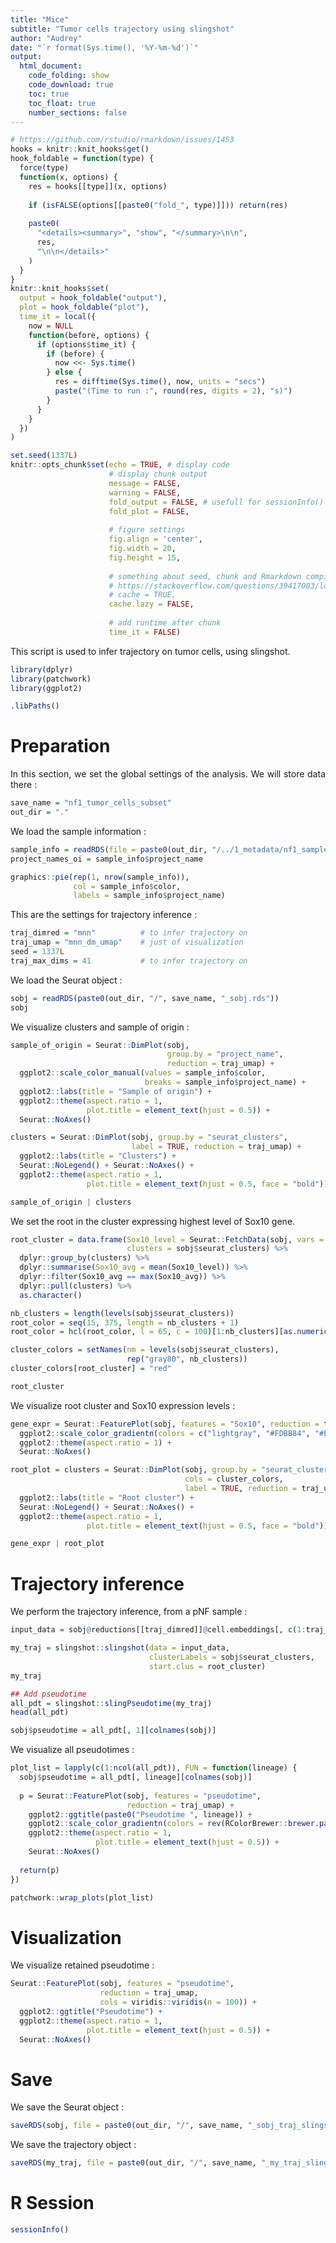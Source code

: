 ```yaml
---
title: "Mice"
subtitle: "Tumor cells trajectory using slingshot"
author: "Audrey"
date: "`r format(Sys.time(), '%Y-%m-%d')`"
output:
  html_document:
    code_folding: show
    code_download: true
    toc: true
    toc_float: true
    number_sections: false
---
```


<style>
body {
text-align: justify}
</style>

<!-- Automatically computes and prints in the output the running time for any code chunk -->
```r
# https://github.com/rstudio/rmarkdown/issues/1453
hooks = knitr::knit_hooks$get()
hook_foldable = function(type) {
  force(type)
  function(x, options) {
    res = hooks[[type]](x, options)
    
    if (isFALSE(options[[paste0("fold_", type)]])) return(res)
    
    paste0(
      "<details><summary>", "show", "</summary>\n\n",
      res,
      "\n\n</details>"
    )
  }
}
knitr::knit_hooks$set(
  output = hook_foldable("output"),
  plot = hook_foldable("plot"),
  time_it = local({
    now = NULL
    function(before, options) {
      if (options$time_it) {
        if (before) {
          now <<- Sys.time()
        } else {
          res = difftime(Sys.time(), now, units = "secs")
          paste("(Time to run :", round(res, digits = 2), "s)")
        }
      }
    }
  })
)
```

<!-- Set default parameters for all chunks -->
```r
set.seed(1337L)
knitr::opts_chunk$set(echo = TRUE, # display code
                      # display chunk output
                      message = FALSE,
                      warning = FALSE,
                      fold_output = FALSE, # usefull for sessionInfo()
                      fold_plot = FALSE,
                      
                      # figure settings
                      fig.align = 'center',
                      fig.width = 20,
                      fig.height = 15,
                      
                      # something about seed, chunk and Rmarkdown compilation
                      # https://stackoverflow.com/questions/39417003/long-vectors-not-supported-yet-error-in-rmd-but-not-in-r-script
                      # cache = TRUE,
                      cache.lazy = FALSE, 
                      
                      # add runtime after chunk
                      time_it = FALSE)
```

This script is used to infer trajectory on tumor cells, using slingshot.

```r
library(dplyr)
library(patchwork)
library(ggplot2)

.libPaths()
```


# Preparation

In this section, we set the global settings of the analysis. We will store data there :

```r
save_name = "nf1_tumor_cells_subset"
out_dir = "."
```

We load the sample information :

```r
sample_info = readRDS(file = paste0(out_dir, "/../1_metadata/nf1_sample_info.rds"))
project_names_oi = sample_info$project_name

graphics::pie(rep(1, nrow(sample_info)),
              col = sample_info$color,
              labels = sample_info$project_name)
```

This are the settings for trajectory inference :

```r
traj_dimred = "mnn"          # to infer trajectory on
traj_umap = "mnn_dm_umap"    # just of visualization
seed = 1337L
traj_max_dims = 41           # to infer trajectory on
```

We load the Seurat object :

```r
sobj = readRDS(paste0(out_dir, "/", save_name, "_sobj.rds"))
sobj
```


We visualize clusters and sample of origin :

```r
sample_of_origin = Seurat::DimPlot(sobj,
                                   group.by = "project_name",
                                   reduction = traj_umap) +
  ggplot2::scale_color_manual(values = sample_info$color,
                              breaks = sample_info$project_name) +
  ggplot2::labs(title = "Sample of origin") +
  ggplot2::theme(aspect.ratio = 1,
                 plot.title = element_text(hjust = 0.5)) +
  Seurat::NoAxes()

clusters = Seurat::DimPlot(sobj, group.by = "seurat_clusters",
                           label = TRUE, reduction = traj_umap) +
  ggplot2::labs(title = "Clusters") +
  Seurat::NoLegend() + Seurat::NoAxes() +
  ggplot2::theme(aspect.ratio = 1,
                 plot.title = element_text(hjust = 0.5, face = "bold"))

sample_of_origin | clusters
```

We set the root in the cluster expressing highest level of Sox10 gene.

```r
root_cluster = data.frame(Sox10_level = Seurat::FetchData(sobj, vars = "Sox10", slot = "data")[, 1],
                          clusters = sobj$seurat_clusters) %>%
  dplyr::group_by(clusters) %>%
  dplyr::summarise(Sox10_avg = mean(Sox10_level)) %>%
  dplyr::filter(Sox10_avg == max(Sox10_avg)) %>%
  dplyr::pull(clusters) %>%
  as.character()

nb_clusters = length(levels(sobj$seurat_clusters))
root_color = seq(15, 375, length = nb_clusters + 1)
root_color = hcl(root_color, l = 65, c = 100)[1:nb_clusters][as.numeric(root_cluster)]

cluster_colors = setNames(nm = levels(sobj$seurat_clusters),
                          rep("gray80", nb_clusters))
cluster_colors[root_cluster] = "red"

root_cluster
```

We visualize root cluster and Sox10 expression levels :

```r
gene_expr = Seurat::FeaturePlot(sobj, features = "Sox10", reduction = traj_umap) +
  ggplot2::scale_color_gradientn(colors = c("lightgray", "#FDBB84", "#EF6548", "#7F0000", "black")) +
  ggplot2::theme(aspect.ratio = 1) +
  Seurat::NoAxes()

root_plot = clusters = Seurat::DimPlot(sobj, group.by = "seurat_clusters",
                                       cols = cluster_colors,
                                       label = TRUE, reduction = traj_umap) +
  ggplot2::labs(title = "Root cluster") +
  Seurat::NoLegend() + Seurat::NoAxes() +
  ggplot2::theme(aspect.ratio = 1,
                 plot.title = element_text(hjust = 0.5, face = "bold"))

gene_expr | root_plot
```

# Trajectory inference

We perform the trajectory inference, from a pNF sample :

```r
input_data = sobj@reductions[[traj_dimred]]@cell.embeddings[, c(1:traj_max_dims)]

my_traj = slingshot::slingshot(data = input_data,
                               clusterLabels = sobj$seurat_clusters,
                               start.clus = root_cluster)
my_traj

## Add pseudotime
all_pdt = slingshot::slingPseudotime(my_traj)
head(all_pdt)

sobj$pseudotime = all_pdt[, 1][colnames(sobj)]
```

We visualize all pseudotimes :

```r
plot_list = lapply(c(1:ncol(all_pdt)), FUN = function(lineage) {
  sobj$pseudotime = all_pdt[, lineage][colnames(sobj)]
  
  p = Seurat::FeaturePlot(sobj, features = "pseudotime",
                          reduction = traj_umap) +
    ggplot2::ggtitle(paste0("Pseudotime ", lineage)) +
    ggplot2::scale_color_gradientn(colors = rev(RColorBrewer::brewer.pal(name = "Spectral", n = 10))) +
    ggplot2::theme(aspect.ratio = 1,
                   plot.title = element_text(hjust = 0.5)) +
    Seurat::NoAxes()
  
  return(p)
})

patchwork::wrap_plots(plot_list)
```

# Visualization

We visualize retained pseudotime :

```r
Seurat::FeaturePlot(sobj, features = "pseudotime",
                    reduction = traj_umap,
                    cols = viridis::viridis(n = 100)) +
  ggplot2::ggtitle("Pseudotime") +
  ggplot2::theme(aspect.ratio = 1,
                 plot.title = element_text(hjust = 0.5)) +
  Seurat::NoAxes()
```


# Save

We save the Seurat object :

```r
saveRDS(sobj, file = paste0(out_dir, "/", save_name, "_sobj_traj_slingshot.rds"))
```

We save the trajectory object :

```r
saveRDS(my_traj, file = paste0(out_dir, "/", save_name, "_my_traj_slingshot.rds"))
```


# R Session

```r
sessionInfo()
```

